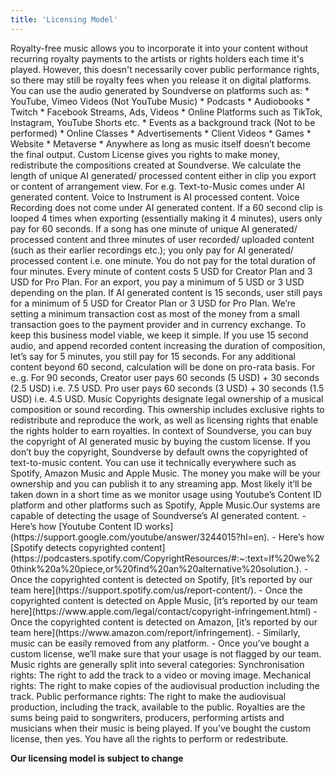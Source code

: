 ```yaml
---
title: 'Licensing Model'
---
```

<Accordion title="What is Royalty Free?">
Royalty-free music allows you to incorporate it into your content without recurring royalty payments to the artists or rights holders each time it's played. However, this doesn't necessarily cover public performance rights, so there may still be royalty fees when you release it on digital platforms.
</Accordion>
<Accordion title="Where can I use Soundverse’s Royalty Free Music?">
You can use the audio generated by Soundverse on platforms such as:
* YouTube, Vimeo Videos (Not YouTube Music)
* Podcasts
* Audiobooks
* Twitch
* Facebook Streams, Ads, Videos
* Online Platforms such as TikTok, Instagram, YouTube Shorts etc.
* Events as a background track (Not to be performed)
* Online Classes
* Advertisements
* Client Videos
* Games
* Website
* Metaverse
* Anywhere as long as music itself doesn’t become the final output. 
</Accordion>
<Accordion title="What is Custom License?">
Custom License gives you rights to make money, redistribute the compositions created at Soundverse.
</Accordion>
<Accordion title="How does Custom Licensing work?">
We calculate the length of unique AI generated/ processed content either in clip you export or content of arrangement view.
For e.g. Text-to-Music comes under AI generated content. Voice to Instrument is AI processed content. Voice Recording does not come under AI generated content.
If a 60 second clip is looped 4 times when exporting (essentially making it 4 minutes), users only pay for 60 seconds.
If a song has one minute of unique AI generated/ processed content and three minutes of user recorded/ uploaded content (such as their earlier recordings etc.); you only pay for AI generated/ processed content i.e. one minute. You do not pay for the total duration of four minutes.
Every minute of content costs 5 USD for Creator Plan and 3 USD for Pro Plan. For an export, you pay a minimum of 5 USD or 3 USD depending on the plan. If AI generated content is 15 seconds, user still pays for a minimum of 5 USD for Creator Plan or 3 USD for Pro Plan. 
We’re setting a minimum transaction cost as most of the money from a small transaction goes to the payment provider and in currency exchange. To keep this business model viable, we keep it simple.
If you use 15 second audio, and append recorded content increasing the duration of composition, let’s say for 5 minutes, you still pay for 15 seconds.
For any additional content beyond 60 second, calculation will be done on pro-rata basis. For e..g. For 90 seconds, Creator user pays 60 seconds (5 USD) + 30 seconds (2.5 USD) i.e. 7.5 USD. Pro user pays 60 seconds (3 USD) + 30 seconds (1.5 USD) i.e. 4.5 USD. 
</Accordion>
<Accordion title="What are Music Copyrights?">
Music Copyrights designate legal ownership of a musical composition or sound recording. This ownership includes exclusive rights to redistribute and reproduce the work, as well as licensing rights that enable the rights holder to earn royalties.
In context of Soundverse, you can buy the copyright of AI generated music by buying the custom license. If you don’t buy the copyright, Soundverse by default owns the copyrighted of text-to-music content.
</Accordion>
<Accordion title="Where can I use Soundverse’s Custom Licensed Music?">
You can use it technically everywhere such as Spotify, Amazon Music and Apple Music. The money you make will be your ownership and you can publish it to any streaming app.
</Accordion>
<Accordion title="What if I don’t buy Custom License and use the music commercially?">
Most likely it’ll be taken down in a short time as we monitor usage using Youtube’s Content ID platform and other platforms such as Spotify, Apple Music.Our systems are capable of detecting the usage of Soundverse’s AI generated content. 
</Accordion>
<Accordion title="How does the removal of copyrighted content work?">
- Here’s how [Youtube Content ID works](https://support.google.com/youtube/answer/3244015?hl=en).
- Here’s how [Spotify detects copyrighted content](https://podcasters.spotify.com/CopyrightResources/#:~:text=If%20we%20think%20a%20piece,or%20find%20an%20alternative%20solution.).
- Once the copyrighted content is detected on Spotify, [it’s reported by our team here](https://support.spotify.com/us/report-content/).
- Once the copyrighted content is detected on Apple Music, [it’s reported by our team here](https://www.apple.com/legal/contact/copyright-infringement.html)
- Once the copyrighted content is detected on Amazon, [it’s reported by our team here](https://www.amazon.com/report/infringement).
- Similarly, music can be easily removed from any platform. 
- Once you’ve bought a custom license, we’ll make sure that your usage is not flagged by our team.
</Accordion>
<Accordion title="What do the different music rights mean?">
Music rights are generally split into several categories:
Synchronisation rights: The right to add the track to a video or moving image.
Mechanical rights: The right to make copies of the audiovisual production including the track.
Public performance rights: The right to make the audiovisual production, including the track, available to the public. 
</Accordion>
<Accordion title="What are royalties?">
Royalties are the sums being paid to songwriters, producers, performing artists and musicians when their music is being played.
</Accordion>
<Accordion title="Can I perform Soundverse’s Text-to-Music output Live?">
If you’ve bought the custom license, then yes. You have all the rights to perform or redestribute.
</Accordion>


**Our licensing model is subject to change**





